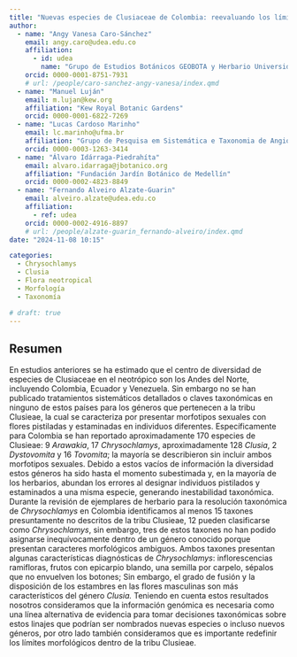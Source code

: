 ```yaml
---
title: "Nuevas especies de Clusiaceae de Colombia: reevaluando los límites morfológicos dentro de la tribu Clusieae"
author:
  - name: "Angy Vanesa Caro-Sánchez"
    email: angy.caro@udea.edu.co
    affiliation:
      - id: udea
        name: "Grupo de Estudios Botánicos GEOBOTA y Herbario Universidad de Antioquia HUA, Instituto de Biología, Facultad de Ciencias Exactas y Naturales, Universidad de Antioquia UdeA"
    orcid: 0000-0001-8751-7931
    # url: /people/caro-sanchez-angy-vanesa/index.qmd
  - name: "Manuel Luján"
    email: m.lujan@kew.org
    affiliation: "Kew Royal Botanic Gardens"
    orcid: 0000-0001-6822-7269
  - name: "Lucas Cardoso Marinho"
    email: lc.marinho@ufma.br
    affiliation: "Grupo de Pesquisa em Sistemática e Taxonomia de Angiospermas, Departamento de Biología, Universidade Federal do Maranhão"
    orcid: 0000-0003-1263-3414
  - name: "Álvaro Idárraga-Piedrahíta"
    email: alvaro.idarraga@jbotanico.org
    affiliation: "Fundación Jardín Botánico de Medellín"
    orcid: 0000-0002-4823-8849
  - name: "Fernando Alveiro Alzate-Guarin"
    email: alveiro.alzate@udea.edu.co
    affiliation:
      - ref: udea
    orcid: 0000-0002-4916-8897
    # url: /people/alzate-guarin_fernando-alveiro/index.qmd
date: "2024-11-08 10:15"

categories:
  - Chrysochlamys
  - Clusia
  - Flora neotropical
  - Morfología
  - Taxonomía

# draft: true
---
```


## Resumen

En estudios anteriores se ha estimado que el centro de diversidad de especies de Clusiaceae en el neotrópico son los Andes del Norte, incluyendo Colombia, Ecuador y Venezuela. Sin embargo no se han publicado tratamientos sistemáticos detallados o claves taxonómicas en ninguno de estos  países para los géneros que pertenecen a la tribu Clusieae, la cual se caracteriza por presentar morfotipos sexuales con flores pistiladas y estaminadas en individuos diferentes. Específicamente para Colombia se han reportado aproximadamente 170 especies de Clusieae: 9 *Arawakia*, 17 *Chrysochlamys*, aproximadamente 128 *Clusia*, 2 *Dystovomita* y 16 *Tovomita*; la mayoría se describieron sin incluir ambos morfotipos sexuales. Debido a estos vacíos de información la diversidad estos géneros ha sido hasta el momento subestimada y, en la mayoría de los herbarios, abundan los errores al designar individuos pistilados y estaminados a una misma especie, generando inestabilidad taxonómica. Durante la revisión de ejemplares de herbario para la resolución taxonómica de *Chrysochlamys* en Colombia identificamos al menos 15 taxones presuntamente no descritos de la tribu Clusieae, 12 pueden clasificarse como *Chrysochlamys*, sin embargo, tres de estos taxones no han podido asignarse inequívocamente dentro de un género conocido porque presentan caracteres morfológicos ambiguos. Ambos taxones presentan algunas características diagnósticas de *Chrysochlamys*: inflorescencias ramifloras, frutos con epicarpio blando, una semilla por carpelo, sépalos que no envuelven los botones; Sin embargo, el grado de fusión y la disposición de los estambres en las flores masculinas son más característicos del género *Clusia.* Teniendo en cuenta estos resultados nosotros consideramos que la información genómica es necesaria como una línea alternativa de evidencia para tomar decisiones taxonómicas sobre estos linajes que podrían ser nombrados nuevas especies o incluso nuevos géneros, por otro lado también consideramos que es importante redefinir los límites morfológicos dentro de la tribu Clusieae.

<!-- ## Presentación -->

<!-- PDF -->
<!-- ```{=html} -->
<!-- <object data="presentacion_xii-ccb.pdf" type="application/pdf" width="800" height="540"> -->
<!--     <p>Parece que no tienes un plugin PDF para este navegador. -->
<!--     No pasa nada… puede hacer <a href="presentacion_xii-ccb.pdf">clic aquí  -->
<!--     para descargar el archivo PDF.</a></p> -->
<!-- </object> -->
<!-- ``` -->

<!-- ## Citación -->
